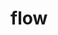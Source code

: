 # flow


<ul className="grid grid-cols-1 md:grid-cols-2 lg:grid-cols-3 xl:grid-cols-4 gap-4 -ml-6"> 
<ReferenceCard title="bigflow " description=" Returns the top 20 largest flow by premium for a stock
" url="/bot/reference/telegram/flow/bigflow " />
<ReferenceCard title="sectorsflow " description=" Summary of all flow by % of MarketCap by Sector
" url="/bot/reference/telegram/flow/sectorsflow " />
<ReferenceCard title="summaryflow " description=" Summary of all flow by % of MarketCap
" url="/bot/reference/telegram/flow/summaryflow " />
</ul>